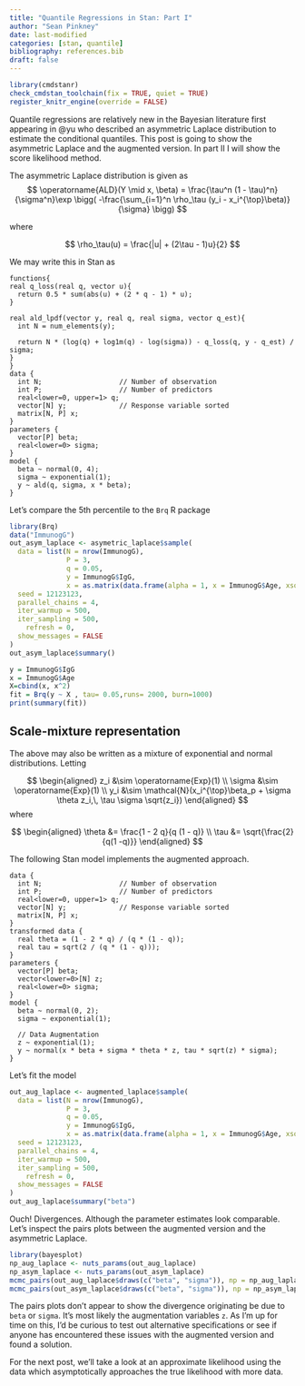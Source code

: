 ```yaml
---
title: "Quantile Regressions in Stan: Part I"
author: "Sean Pinkney"
date: last-modified
categories: [stan, quantile]
bibliography: references.bib
draft: false
---
```


```r
library(cmdstanr)
check_cmdstan_toolchain(fix = TRUE, quiet = TRUE)
register_knitr_engine(override = FALSE)
```

Quantile regressions are relatively new in the Bayesian literature first appearing in @yu who described an asymmetric Laplace distribution to estimate the conditional quantiles. This post is going to show the asymmetric Laplace and the augmented version. In part II I will show the score likelihood method. 

The asymmetric Laplace distribution is given as 
$$
\operatorname{ALD}(Y \mid x, \beta) = \frac{\tau^n (1 - \tau)^n}{\sigma^n}\exp \bigg( -\frac{\sum_{i=1}^n \rho_\tau (y_i - x_i^{\top}\beta)}{\sigma} \bigg)
$$

where 

$$
\rho_\tau(u) = \frac{|u| + (2\tau - 1)u}{2}
$$

We may write this in Stan as

```cmdstan
functions{
real q_loss(real q, vector u){
  return 0.5 * sum(abs(u) + (2 * q - 1) * u);
}

real ald_lpdf(vector y, real q, real sigma, vector q_est){
  int N = num_elements(y);
  
  return N * (log(q) + log1m(q) - log(sigma)) - q_loss(q, y - q_est) / sigma;
}
}
data {
  int N;                   // Number of observation
  int P;                   // Number of predictors
  real<lower=0, upper=1> q;
  vector[N] y;             // Response variable sorted
  matrix[N, P] x;
}
parameters {
  vector[P] beta;
  real<lower=0> sigma;
}
model {
  beta ~ normal(0, 4);
  sigma ~ exponential(1);
  y ~ ald(q, sigma, x * beta);
}
```

Let's compare the 5th percentile to the `Brq` R package

```r
library(Brq)
data("ImmunogG")
out_asym_laplace <- asymetric_laplace$sample(
  data = list(N = nrow(ImmunogG),
              P = 3,
              q = 0.05,
              y = ImmunogG$IgG,
              x = as.matrix(data.frame(alpha = 1, x = ImmunogG$Age, xsq = ImmunogG$Age^2))),
  seed = 12123123, 
  parallel_chains = 4,
  iter_warmup = 500,
  iter_sampling = 500,
    refresh = 0,
  show_messages = FALSE
)
out_asym_laplace$summary()

y = ImmunogG$IgG
x = ImmunogG$Age
X=cbind(x, x^2)
fit = Brq(y ~ X , tau= 0.05,runs= 2000, burn=1000)
print(summary(fit))
```

## Scale-mixture representation

The above may also be written as a mixture of exponential  and normal distributions. Letting

$$
\begin{aligned}
z_i &\sim \operatorname{Exp}(1) \\
\sigma &\sim \operatorname{Exp}(1) \\
y_i &\sim \mathcal{N}(x_i^{\top}\beta_p + \sigma \theta z_i,\, \tau \sigma \sqrt{z_i})
\end{aligned}
$$
where 

$$
\begin{aligned}
\theta &= \frac{1 - 2 q}{q (1 - q)} \\
\tau &= \sqrt{\frac{2}{q(1 -q)}}
\end{aligned}
$$

The following Stan model implements the augmented approach.
```cmdstan
data {
  int N;                   // Number of observation
  int P;                   // Number of predictors
  real<lower=0, upper=1> q;
  vector[N] y;             // Response variable sorted
  matrix[N, P] x;
}
transformed data {
  real theta = (1 - 2 * q) / (q * (1 - q));
  real tau = sqrt(2 / (q * (1 - q)));
}
parameters {
  vector[P] beta;
  vector<lower=0>[N] z;
  real<lower=0> sigma;
}
model {
  beta ~ normal(0, 2);
  sigma ~ exponential(1);
  
  // Data Augmentation
  z ~ exponential(1);
  y ~ normal(x * beta + sigma * theta * z, tau * sqrt(z) * sigma);
}
```
Let's fit the model
```r
out_aug_laplace <- augmented_laplace$sample(
  data = list(N = nrow(ImmunogG),
              P = 3,
              q = 0.05,
              y = ImmunogG$IgG,
              x = as.matrix(data.frame(alpha = 1, x = ImmunogG$Age, xsq = ImmunogG$Age^2))),
  seed = 12123123, 
  parallel_chains = 4,
  iter_warmup = 500,
  iter_sampling = 500,
    refresh = 0,
  show_messages = FALSE
)
out_aug_laplace$summary("beta")
```
Ouch! Divergences. Although the parameter estimates look comparable. Let's inspect the pairs plots between the augmented version and the asymmetric Laplace.
```r
library(bayesplot)
np_aug_laplace <- nuts_params(out_aug_laplace)
np_asym_laplace <- nuts_params(out_asym_laplace)
mcmc_pairs(out_aug_laplace$draws(c("beta", "sigma")), np = np_aug_laplace)
mcmc_pairs(out_asym_laplace$draws(c("beta", "sigma")), np = np_asym_laplace)
```
The pairs plots don't appear to show the divergence originating be due to `beta` or `sigma`. It's most likely the augmentation variables `z`. As I'm up for time on this, I'd be curious to test out alternative specifications or see if anyone has encountered these issues with the augmented version and found a solution.

For the next post, we'll take a look at an approximate likelihood using the data which asymptotically approaches the true likelihood with more data. 


